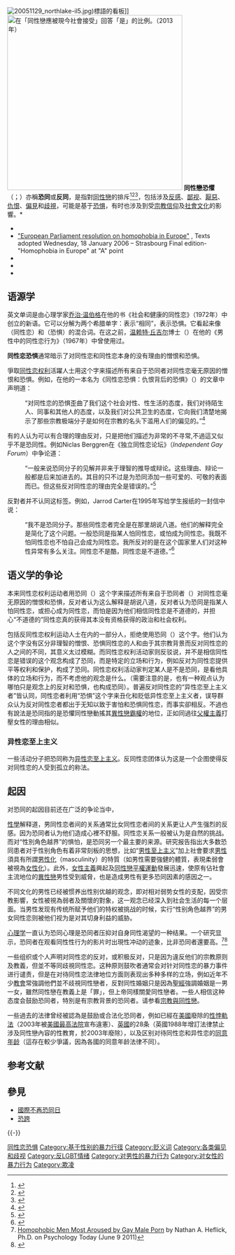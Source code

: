 {{redirect|恐同|儿童恐惧|恐童}}
{{多個問題|
{{Refimprove|time=2017-10-19T22:24:01+00:00}}
{{POV|time=2014-08-27T03:36:09+00:00}}
{{expert}}
{{Autobiography|time=2021-02-26T12:13:33+00:00}}
{{Disputed|time=2021-02-26T12:13:33+00:00}}
}}
[[File:20051129_northlake-il5.jpg|thumb]])標語的看板]]
[[File:Societal attitudes towards homosexuality 2013.svg|thumb|right|400px|在「同性戀應被現今社會接受」回答「是」的比例。（2013年）
{{col-begin}}
{{Col-3}}
{{legend|#b90080|81% - 90%}}
{{legend|#640091|71% - 80%}}
{{legend|#6400ff|61% - 70%}}
{{legend|#419bb9|51% - 60%}}
{{Col-3}}
{{legend|#005a00|41% - 50%}}
{{legend|#007d55|31% - 40%}}
{{legend|#7d7d55|21% - 30%}}
{{Col-3}}
{{legend|#7d5555|11% - 20%}}
{{legend|#4b001d|1% - 10%}}
{{legend|#c0c0c0|無資料}}
{{col-end}}]]
{{LGBT sidebar}}
'''同性戀恐懼'''（{{lang-en|homophobia}}；{{lang-fr|homophobie}}）亦稱'''恐同'''或'''反同'''，是指對[[同性戀|同性戀]]的排斥<ref name="Adams">{{cite book|authors=Maurianne Adams, Lee Anne Bell, Pat Griffin|title=Teaching for Diversity and Social Justice|isbn=1135928509|publisher=[[Routledge|Routledge]]|year=2007|pages=198–199|accessdate=2014-12-27|url=https://books.google.com/books?id=zgGUAgAAQBAJ&pg=PA198|quote=Because of the complicated interplay among gender identity, gender roles, and sexual identity, transgender people are often assumed to be lesbian or gay (See ''Overview: Sexism, Heterosexism, and Transgender Oppression''). ... Because transgender identity challenges a binary conception of sexuality and gender, educators must clarify their own understanding of these concepts. ... Facilitators must be able to help participants understand the connections among sexism, heterosexism, and transgender oppression and the ways in which gender roles are maintained, in part, through homophobia.|archive-date=2015-05-14|archive-url=https://web.archive.org/web/20150514162418/https://books.google.com/books?id=zgGUAgAAQBAJ&pg=PA198|dead-url=no}}</ref><ref name="Renzetti">{{cite book|authors=Claire M. Renzetti, Jeffrey L. Edleson|title=Encyclopedia of Interpersonal Violence|isbn=1452265917|publisher=[[SAGE_Publications|SAGE Publications]]|year=2008|page=338|accessdate=2014-12-27|url=https://books.google.com/books?id=lP1yAwAAQBAJ&pg=PT372|quote=In a culture of homophobia (an irrational fear of gay, lesbian, bisexual, and transgender [GLBT] people), GLBT people often face a heightened risk of violence specific to their sexual identities.|archive-date=2015-05-15|archive-url=https://web.archive.org/web/20150515225222/https://books.google.com/books?id=lP1yAwAAQBAJ&pg=PT372|dead-url=no}}</ref><ref name="Schuiling">{{cite book|authors=Kerri Durnell Schuiling, Frances E. Likis|title=Women's Gynecologic Health|isbn=0763756377|publisher=[[Jones_&_Bartlett_Publishers|Jones & Bartlett Publishers]]|year=2011|pages=187–188|accessdate=2014-12-27|url=https://books.google.com/books?id=pj_ourS3PBMC&pg=PA186|quote=Homophobia is an individual's irrational fear or hate of homosexual people. This may include bisexual or transgender persons, but sometimes the more distinct terms of biphobia or transphobia, respectively, are used.|archive-date=2015-05-14|archive-url=https://web.archive.org/web/20150514170148/https://books.google.com/books?id=pj_ourS3PBMC&pg=PA186|dead-url=no}}</ref>，包括涉及[[反感|反感]]、[[鄙视|鄙视]]、[[厭惡|厭惡]]、[[仇恨|仇恨]]、[[偏見|偏見]]和[[歧視|歧視]]，可能是基于[[恐惧|恐惧]]，有时也涉及到受[[宗教信仰|宗教信仰]]及[[社會|社會]][[文化|文化]]的影響。<ref name="Homophobia bundle">*{{cite web|url=http://www.webster.com/dictionary/homophobia|title=webster.com|accessdate=2008-01-29|year=2008|archive-date=2012-12-05|archive-url=https://archive.today/20121205072838/http://www.webster.com/dictionary/homophobia|dead-url=yes}}
*{{cite web|url=http://dictionary.reference.com/browse/homophobia|title=homophobia|work=Dictonary.com|accessdate=2008-01-29|year=2008|publisher=Dictonary.com|archive-date=2016-03-04|archive-url=https://web.archive.org/web/20160304210844/http://dictionary.reference.com/browse/homophobia|dead-url=no}}
*[http://www.europarl.europa.eu/sides/getDoc.do?type=TA&reference=P6-TA-2006-0018&format=XML&language=EN "European Parliament resolution on homophobia in Europe"] {{Wayback|url=http://www.europarl.europa.eu/sides/getDoc.do?type=TA&reference=P6-TA-2006-0018&format=XML&language=EN |date=20130512162849 }}, Texts adopted Wednesday, 18 January 2006 – Strasbourg Final edition- "Homophobia in Europe" at "A" point
*{{cite book| title = [[Oxford_English_Dictionary|Oxford English Dictionary]]| chapter = homophobia, n.2| chapterurl = http://www.oed.com/view/Entry/243440| date = June 2012| accessdate = 2012-06-19| publisher = [[Oxford_University_Press|Oxford University Press]]| quote = Fear or hatred of homosexuals and homosexuality.| archive-date = 2020-06-28| archive-url = https://web.archive.org/web/20200628235728/https://www.oed.com/view/Entry/243440| dead-url = no}}
*{{cite news|url=http://www.guardian.co.uk/commentisfree/2013/feb/26/anti-gay-rhetoric-of-religious-leaders|title=What lies behind religious homophobia|accessdate=2013-02-25|location=London|work=The Guardian|first=Mark|last=Dowd|date=2013-02-26|archive-date=2013-07-05|archive-url=https://web.archive.org/web/20130705094915/http://www.guardian.co.uk/commentisfree/2013/feb/26/anti-gay-rhetoric-of-religious-leaders|dead-url=no}}
*{{cite book|author=Mark McCormack|title=The Declining Significance of Homophobia|url=https://books.google.com/books?id=aQZFW3DrKSYC&pg=PA35|accessdate=2013-07-31|date=2013-05-23|publisher=Oxford University Press|isbn=978-0-19-999094-8|page=35|archive-date=2014-03-29|archive-url=https://web.archive.org/web/20140329064056/http://books.google.com/books?id=aQZFW3DrKSYC&pg=PA35|dead-url=no}}</ref>

== 语源学 ==
英文单词{{lang|en|''homophobia''}}是由心理学家[[乔治·温伯格|乔治·温伯格]]在他的书《社会和健康的同性恋》（1972年）中创立的新语。它可以分解为两个希腊单字：{{lang|en|''homo''}}表示“相同”，{{lang|en|''phobia''}}表示恐惧。它看起来像{{lang|en|''homosexual''}}（同性恋）和{{lang|en|''phobia''}}（恐惧）的混合词。在这之前，[[温赖特·丘吉尔|温赖特·丘吉尔]]博士（{{lang|en|Dr. Wainwright Churchill}}）在他的《男性中的同性恋行为》（1967年）中曾使用过{{lang|en|''homoerotophobia''}}。

'''同性恋恐惧'''通常暗示了对同性恋和同性恋本身的没有理由的憎恨和恐惧。

爭取[[各地LGBT權利|同性恋权利]]活躍人士用这个字来描述所有来自于恐同者对同性恋毫无原因的憎恨和恐惧。例如，{{lang|en|Scott Bidstrup}}在他的一本名为《同性恋恐惧：仇恨背后的恐惧》（{{lang|en|''Homophobia: The Fear Behind The Hatred''}}）的文章中声明道：

:“对同性恋的恐惧歪曲了我们这个社会对性、性生活的态度，我们对待陌生人、同事和其他人的态度，以及我们对公共卫生的态度，它向我们清楚地揭示了那些宗教极端分子是如何在宗教的名头下滥用人们的偏见的。”<ref>{{Cite web |url=http://www.bidstrup.com/phobia.htm |title=存档副本 |access-date=2003-07-24 |archive-date=2020-11-09 |archive-url=https://web.archive.org/web/20201109030708/http://www.bidstrup.com/phobia.htm |dead-url=no }}</ref>

有的人认为可以有合理的理由反对，只是把他们描述为非常的不寻常,不過這又似乎不是恐同性。例如Niclas Berggren在《独立同性恋论坛》（''Independent Gay Forum''）中争论道：

:“一般来说恐同分子的见解并非来于理智的推导或辩论。这些理由、辩论一般都是后来加进去的。其目的只不过是为恐同添加一些可爱的、可敬的表面而已。但这些反对同性恋的理由完全是错误的。”<ref>{{cite web |url=http://www.indegayforum.org/articles/berggren41.html |title=存档副本 |accessdate=2003-07-24 |deadurl=yes |archiveurl=https://web.archive.org/web/20030804065712/http://www.indegayforum.org/articles/berggren41.html |archivedate=2003-08-04 }}</ref>

反對者并不认同这标签。例如，Jarrod Carter在1995年写给学生报纸的一封信中说：

:“我不是恐同分子。那些同性恋者完全是在那里胡说八道。他们的解释完全是简化了这个问题。一般恐同是指某人怕同性恋，或怕成为同性恋。我既不怕同性恋也不怕自己会成为同性恋。我所反对的是在这个国家里人们对这种性异常有多么关注。同性恋不是酷，同性恋是不道德。”<ref>{{cite web |url=http://archives.thedaily.washington.edu/1995/102795/hp.html |title=存档副本 |accessdate=2003-07-24 |deadurl=yes |archiveurl=https://web.archive.org/web/20030706190417/http://archives.thedaily.washington.edu/1995/102795/hp.html |archivedate=2003-07-06 }}</ref>

== 语义学的争论 ==
{{unreferenced section}}
本来同性恋权利运动者用恐同（{{lang|en|homophobia}}）这个字来描述所有来自于恐同者（{{lang|en|homophobic}}）对同性恋毫无原因的憎恨和恐惧，反对者认为这么解释{{lang|en|homophobia}}是胡说八道，反对者认为恐同是指某人怕同性恋，或担心成为同性恋，而怕是因为他们相信同性恋是不道德的，并担心“不道德的”同性恋真的获得其本没有资格获得的政治和社会权利。

包括反同性恋权利运动人士在内的一部分人，拒绝使用恐同（{{lang|en|homophobia}}）这个字。他们认为{{lang|en|homophobia}}这个字没有区分非理智的憎恨、恐惧同性恋的人和由于其宗教背景而反对同性恋的人之间的不同，其意义太过模糊。而同性恋权利活动家则反驳说，并不是相信同性恋是错误的这个观念构成了恐同，而是特定的立场和行为，例如反对为同性恋提供平等权利和保护，构成了恐同。同性恋权利活动家判定某人是不是恐同，是看他具体的立场和行为，而不考虑他的观念是什么。（需要注意的是，也有一种观点认为哪怕只是观念上的反对和恐惧，也构成恐同）。普遍反对同性恋的“异性恋至上主义者”皆认同，同性恋者利用“恐惧”这个字来丑化和贬低异性恋至上主义者，误导群众认为反对同性恋者都出于无知以致于害怕和恐惧同性恋，而事实卻相反。不過也有說法是恐同指的是恐懼同性戀動搖其[[異性戀霸權|異性戀霸權]]的地位，正如同過往[[父權主義|父權主義]]打壓女性的理由相似。

=== 异性恋至上主义 ===
一些活动分子把恐同称为[[异性恋主义|异性恋至上主义]]。反同性恋团体认为这是一个企图使得反对同性恋的人受到孤立的称法。

== 起因 ==
{{unreferenced section}}

对恐同的起因目前还在广泛的争论当中，{{cn|但人们基本上支持恐同的信念和态度，是与恐同患者自身的性取向是没有关系的。}}

{{or|生育本能说被认为是恐同最本质的来源。对于父母，孩子如果是同性恋，这将会打破生物繁衍的链条，成为对本家族继续繁衍的潜在威胁。除了宗教，有种观念认为，人在死后其生命会和谐的在其孩子以及孩子的孩子身体裡和谐延续，而同性恋是在破坏着这样一种和谐。}}

{{Which|一些}}[[性學|性學]]解释道，男同性恋者间的关系通常比女同性恋者间的关系更让人产生强烈的反感。因为恐同者认为他们造成心裡不舒服。同性恋关系一般被认为是自然的挑战。而对“性別角色越界”的惧怕，是恐同另一个最主要的来源。研究报告指出大多数恐同患者对于性别角色有着非常刻板的思想，比如“[[大男子主义|男性至上主义]]”加上社會要求[[男性|男性]]須具有所謂[[男性化|男性化]]（masculinity）的特質（如男性需要強健的體質，表現柔弱會被視為[[女性化|女性化]]）。此外，[[女性主義|女性主義]]興起及[[LGBT權利運動|同性戀平權運動]]發展迅速，使原有佔社會主流地位的[[異性戀|異性戀]]男性受到威脅，也是造成男性有更多恐同因素的感因之一。

{{or|恐同者大多害怕及反對同性恋者組成家庭（[[同性婚姻|同性婚姻]]及[[LGBT收養|LGBT收養]]）會造成社会组织结构的瓦解；再者，多数原佔社會絕對優勢的異性戀男性害怕传统性别角色的颠覆将使他们失去原有的利益、优势地位和特权，导致恐同在男性和女性社会化的过程中被强化。}}不同文化的男性已经被惯养出性别优越的观念，即对相对弱势女性的支配，因受宗教影響，女性被視為弱者及關懷的對象，这一观念已经深入到社会生活的每一个层面。当男性发现有传统所赋予他们的特权被挑战的时候，实行“性别角色越界”的男女同性恋则被他们视为是对其切身利益的威胁。

[[心理学|心理学]]一直认为恐同心理是恐同者压抑对自身同性渴望的一种结果。一个研究显示，恐同者在观看同性性行为的影片时出現性冲动的迹象，比非恐同者還要高。<ref name="Homophobic_Men_Most_Aroused_by_Gay_Male_Porn">[http://www.psychologytoday.com/blog/the-big-questions/201106/homophobic-men-most-aroused-gay-male-porn Homophobic Men Most Aroused by Gay Male Porn] {{Webarchive|url=http://webarchive.loc.gov/all/20130424043143/http://www.psychologytoday.com/blog/the%2Dbig%2Dquestions/201106/homophobic%2Dmen%2Dmost%2Daroused%2Dgay%2Dmale%2Dporn |date=2013-04-24 }} by Nathan A. Heflick, Ph.D. on Psychology Today (June 9 2011)</ref><ref>{{cite news|url=http://www.chinanews.com/gj/2015/03-31/7171352.shtml|title=英国“恐同”男子杀害同性恋者，入狱后与一男囚结婚|date=2015年3月31日|publisher=中国新闻网|language=zh-cn|accessdate=2015年3月31日|archive-date=2020年8月20日|archive-url=https://web.archive.org/web/20200820190841/http://www.chinanews.com/gj/2015/03-31/7171352.shtml|dead-url=no}}</ref>

一些组织或个人声明对同性恋的反对，或积极反对，只是因为違反他们的宗教原则及教義，但並不等同歧視同性恋。这种原则鼓吹者通常会对针对同性恋的暴力事件进行谴责，但是在对待同性恋法律地位方面则表现出多种多样的立场，例如近年不少[[教會|教會]]常強調他們並不歧視同性戀者，反對同性婚姻只是因為[[聖經|聖經]]強調婚姻是一男一女，雖然同性戀在教義上是「罪」，但上帝同樣關愛同性戀者。一些人相信这种态度会鼓励恐同者，特別是有宗教背景的恐同者。请参看[[宗教與同性戀|宗教與同性戀]]。

一些過去的法律曾经被認為是鼓励或合法化恐同者，例如已經在[[美國|美國]]廢除的[[性悖軌法|性悖軌法]]（2003年被[[美國最高法院|美國最高法院]]宣布違憲）、[[英國|英國]]的28条（英國1988年增訂法律禁止涉及同性戀內容的性教育，於2003年廢除），以及区别对待同性恋和异性恋的[[同意年龄|同意年龄]]（這存在較少爭議，因為各國的同意年龄法律不同）。

== 参考文献 ==
{{Reflist|2}}

== 參見 ==
{{Portal bar|LGBT|歧視}}
* [[國際不再恐同日|國際不再恐同日]]
*[[恐跨|恐跨]]
{{-}}
{{LGBT}}

[[Category:同性恋恐惧|]]
[[Category:基于性别的暴力行径|Category:基于性别的暴力行径]]
[[Category:贬义词|Category:贬义词]]
[[Category:各类偏见和歧视|Category:各类偏见和歧视]]
[[Category:反LGBT情绪|Category:反LGBT情绪]]
[[Category:对男性的暴力行为|Category:对男性的暴力行为]]
[[Category:对女性的暴力行为|Category:对女性的暴力行为]]
[[Category:欺凌|Category:欺凌]]